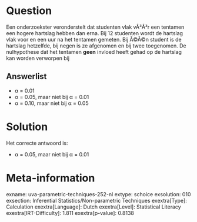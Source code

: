 Question
========

Een onderzoekster veronderstelt dat studenten vlak vÃ³Ã³r een tentamen
een hogere hartslag hebben dan erna. Bij 12 studenten wordt de hartslag
vlak voor en een uur na het tentamen gemeten. Bij Ã©Ã©n student is de
hartslag hetzelfde, bij negen is ze afgenomen en bij twee toegenomen. De
nulhypothese dat het tentamen **geen** invloed heeft gehad op de
hartslag kan worden verworpen bij


Answerlist
----------

* α = 0.01
* α = 0.05, maar niet bij α = 0.01
* α = 0.10, maar niet bij α = 0.05

Solution
========

Het correcte antwoord is: 

* α = 0.05, maar niet bij α = 0.01

Meta-information
================
exname: uva-parametric-techniques-252-nl
extype: schoice
exsolution: 010
exsection: Inferential Statistics/Non-parametric Techniques
exextra[Type]: Calculation
exextra[Language]: Dutch
exextra[Level]: Statistical Literacy
exextra[IRT-Difficulty]: 1.811
exextra[p-value]: 0.8138
